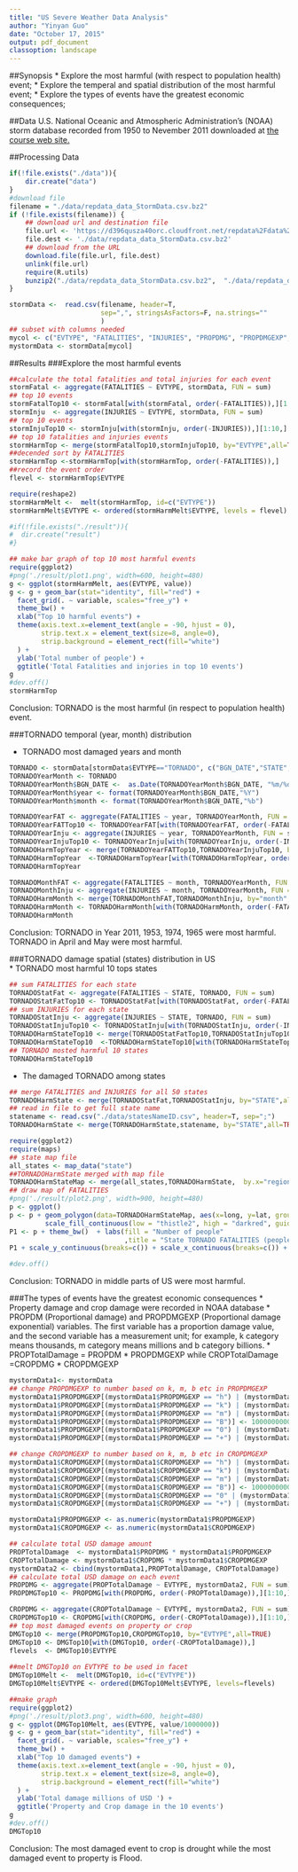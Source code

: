 ```yaml
---
title: "US Severe Weather Data Analysis"
author: "Yinyan Guo"
date: "October 17, 2015"
output: pdf_document
classoption: landscape
---
```

  
    
    
##Synopsis
* Explore the most harmful (with respect to population health) event;
* Explore the temperal and spatial distribution of the most harmful event;
* Explore the types of events have the greatest economic consequences;  
  
  
##Data
 U.S. National Oceanic and Atmospheric Administration's (NOAA) storm database recorded from 1950 to Nevember 2011 downloaded at [the course web site.](https://d396qusza40orc.cloudfront.net/repdata%2Fdata%2FStormData.csv.bz2)

   
##Processing Data  
```r
if(!file.exists("./data")){
    dir.create("data")
}
#download file
filename = "./data/repdata_data_StormData.csv.bz2"
if (!file.exists(filename)) {
    ## download url and destination file
    file.url <- 'https://d396qusza40orc.cloudfront.net/repdata%2Fdata%2FStormData.csv.bz2'
    file.dest <- './data/repdata_data_StormData.csv.bz2'
    ## download from the URL
    download.file(file.url, file.dest)
    unlink(file.url)
    require(R.utils)
    bunzip2("./data/repdata_data_StormData.csv.bz2",  "./data/repdata_data_StormData.csv", remove = FALSE, skip = TRUE)
}

stormData <-  read.csv(filename, header=T,
                       sep=",", stringsAsFactors=F, na.strings=""
                       )
## subset with columns needed
mycol <- c("EVTYPE", "FATALITIES", "INJURIES", "PROPDMG", "PROPDMGEXP", "CROPDMG", "CROPDMGEXP")
mystormData <- stormData[mycol]

```
##Results
###Explore the most harmful events   
```r
##calculate the total fatalities and total injuries for each event
stormFatal <- aggregate(FATALITIES ~ EVTYPE, stormData, FUN = sum)
## top 10 events
stormFatalTop10 <- stormFatal[with(stormFatal, order(-FATALITIES)),][1:10,]
stormInju  <- aggregate(INJURIES ~ EVTYPE, stormData, FUN = sum)
## top 10 events
stormInjuTop10 <- stormInju[with(stormInju, order(-INJURIES)),][1:10,]
## top 10 fatalities and injuries events
stormHarmTop <- merge(stormFatalTop10,stormInjuTop10, by="EVTYPE",all=TRUE)
##decended sort by FATALITIES
stormHarmTop <-stormHarmTop[with(stormHarmTop, order(-FATALITIES)),]
##record the event order
flevel <- stormHarmTop$EVTYPE

require(reshape2)
stormHarmMelt <-  melt(stormHarmTop, id=c("EVTYPE"))
stormHarmMelt$EVTYPE <- ordered(stormHarmMelt$EVTYPE, levels = flevel)

#if(!file.exists("./result")){
#  dir.create("result")
#}

## make bar graph of top 10 most harmful events
require(ggplot2)
#png('./result/plot1.png', width=600, height=480)
g <- ggplot(stormHarmMelt, aes(EVTYPE, value))
g <- g + geom_bar(stat="identity", fill="red") +
  facet_grid(. ~ variable, scales="free_y") +
  theme_bw() +
  xlab("Top 10 harmful events") +
  theme(axis.text.x=element_text(angle = -90, hjust = 0),
        strip.text.x = element_text(size=8, angle=0),
        strip.background = element_rect(fill="white")
  ) +
  ylab('Total number of people') +
  ggtitle('Total Fatalities and injories in top 10 events')
g
#dev.off()
stormHarmTop
```

Conclusion: TORNADO is the most harmful (in respect to population health) event.  

###TORNADO temporal (year, month) distribution

* TORNADO most damaged years and month  

```r
TORNADO <- stormData[stormData$EVTYPE=="TORNADO", c("BGN_DATE","STATE","FATALITIES","INJURIES")]
TORNADOYearMonth <- TORNADO
TORNADOYearMonth$BGN_DATE <-  as.Date(TORNADOYearMonth$BGN_DATE, "%m/%d/%Y")
TORNADOYearMonth$year <- format(TORNADOYearMonth$BGN_DATE,"%Y")
TORNADOYearMonth$month <- format(TORNADOYearMonth$BGN_DATE,"%b")

TORNADOYearFAT <- aggregate(FATALITIES ~ year, TORNADOYearMonth, FUN = sum)
TORNADOYearFATTop10 <- TORNADOYearFAT[with(TORNADOYearFAT, order(-FATALITIES)),][1:10,]
TORNADOYearInju <- aggregate(INJURIES ~ year, TORNADOYearMonth, FUN = sum)
TORNADOYearInjuTop10 <- TORNADOYearInju[with(TORNADOYearInju, order(-INJURIES)),][1:10,]
TORNADOHarmTopYear <- merge(TORNADOYearFATTop10,TORNADOYearInjuTop10, by="year",all=TRUE)
TORNADOHarmTopYear  <-TORNADOHarmTopYear[with(TORNADOHarmTopYear, order(-FATALITIES)),]
TORNADOHarmTopYear

TORNADOMonthFAT <- aggregate(FATALITIES ~ month, TORNADOYearMonth, FUN = sum)
TORNADOMonthInju <- aggregate(INJURIES ~ month, TORNADOYearMonth, FUN = sum)
TORNADOHarmMonth <- merge(TORNADOMonthFAT,TORNADOMonthInju, by="month",all=TRUE)
TORNADOHarmMonth <- TORNADOHarmMonth[with(TORNADOHarmMonth, order(-FATALITIES)),]
TORNADOHarmMonth
```
Conclusion: TORNADO in Year 2011, 1953, 1974, 1965 were most harmful.  
            TORNADO in April and May were most harmful.  

###TORNADO damage spatial (states) distribution in US  
* TORNADO most harmful 10 tops states

```r
## sum FATALITIES for each state
TORNADOStatFat <- aggregate(FATALITIES ~ STATE, TORNADO, FUN = sum)
TORNADOStatFatTop10 <- TORNADOStatFat[with(TORNADOStatFat, order(-FATALITIES)),][1:10,]
## sum INJURIES for each state
TORNADOStatInju <- aggregate(INJURIES ~ STATE, TORNADO, FUN = sum)
TORNADOStatInjuTop10 <- TORNADOStatInju[with(TORNADOStatInju, order(-INJURIES)),][1:10,]
TORNADOHarmStateTop10 <- merge(TORNADOStatFatTop10,TORNADOStatInjuTop10, by="STATE",all=TRUE)
TORNADOHarmStateTop10  <-TORNADOHarmStateTop10[with(TORNADOHarmStateTop10,order(-FATALITIES)),]
## TORNADO mosted harmful 10 states
TORNADOHarmStateTop10

```

* The damaged TORNADO among states  

```r
## merge FATALITIES and INJURIES for all 50 states
TORNADOHarmState <- merge(TORNADOStatFat,TORNADOStatInju, by="STATE",all=TRUE)
## read in file to get full state name
statename <- read.csv("./data/statesNameID.csv", header=T, sep=";")
TORNADOHarmState <- merge(TORNADOHarmState,statename, by="STATE",all=TRUE)

require(ggplot2)
require(maps)
## state map file
all_states <- map_data("state")
##TORNADOHarmState merged with map file
TORNADOHarmStateMap <- merge(all_states,TORNADOHarmState,  by.x="region",by.y="name")
## draw map of FATALITIES 
#png('./result/plot2.png', width=900, height=480)
p <- ggplot()
p <- p + geom_polygon(data=TORNADOHarmStateMap, aes(x=long, y=lat, group =  region, fill=TORNADOHarmStateMap$FATALITIES),colour="white") +
         scale_fill_continuous(low = "thistle2", high = "darkred", guide="colorbar")
P1 <- p + theme_bw()  + labs(fill = "Number of people" 
                             ,title = "State TORNADO FATALITIES (people) from 1950-2011", x="", y="")
P1 + scale_y_continuous(breaks=c()) + scale_x_continuous(breaks=c()) + theme(panel.border =  element_blank())

#dev.off()
```

Conclusion: TORNADO in middle parts of US were most harmful.  

###The types of events have the greatest economic consequences
 * Property damage and crop damage were recorded in NOAA database
 * PROPDM (Proportional damage) and PROPDMGEXP (Proportional damage exponential) variables. The first variable has a proportion damage value, and the second variable has a measurement unit; for example, k category means thousands, m category means millions and b category billions.
 * PROPTotalDamage = PROPDM  * PROPDMGEXP while CROPTotalDamage =CROPDMG * CROPDMGEXP

```r
mystormData1<- mystormData
## change PROPDMGEXP to number based on k, m, b etc in PROPDMGEXP
mystormData1$PROPDMGEXP[(mystormData1$PROPDMGEXP == "h") | (mystormData1$PROPDMGEXP == "H")] <- 100
mystormData1$PROPDMGEXP[(mystormData1$PROPDMGEXP == "k") | (mystormData1$PROPDMGEXP == "K")] <- 1000
mystormData1$PROPDMGEXP[(mystormData1$PROPDMGEXP == "m") | (mystormData1$PROPDMGEXP == "M")] <- 1000000
mystormData1$PROPDMGEXP[(mystormData1$PROPDMGEXP == "B")] <- 1000000000
mystormData1$PROPDMGEXP[(mystormData1$PROPDMGEXP == "0") | (mystormData1$PROPDMGEXP == "")] <- 1
mystormData1$PROPDMGEXP[(mystormData1$PROPDMGEXP == "+") | (mystormData1$PROPDMGEXP == "-")  | (mystormData1$PROPDMGEXP == "?")] <- 0

## change CROPDMGEXP to number based on k, m, b etc in CROPDMGEXP
mystormData1$CROPDMGEXP[(mystormData1$CROPDMGEXP == "h") | (mystormData1$CROPDMGEXP == "H")] <- 100
mystormData1$CROPDMGEXP[(mystormData1$CROPDMGEXP == "k") | (mystormData1$CROPDMGEXP == "K")] <- 1000
mystormData1$CROPDMGEXP[(mystormData1$CROPDMGEXP == "m") | (mystormData1$CROPDMGEXP == "M")] <- 1000000
mystormData1$CROPDMGEXP[(mystormData1$CROPDMGEXP == "B")] <- 1000000000
mystormData1$CROPDMGEXP[(mystormData1$CROPDMGEXP == "0" | (mystormData1$CROPDMGEXP == ""))] <- 1
mystormData1$CROPDMGEXP[(mystormData1$CROPDMGEXP == "+") | (mystormData1$CROPDMGEXP == "-") | (mystormData1$CROPDMGEXP == "?")] <- 0

mystormData1$PROPDMGEXP <- as.numeric(mystormData1$PROPDMGEXP)
mystormData1$CROPDMGEXP <- as.numeric(mystormData1$CROPDMGEXP)

## calculate total USD damage amount
PROPTotalDamage  <- mystormData1$PROPDMG * mystormData1$PROPDMGEXP
CROPTotalDamage <- mystormData1$CROPDMG * mystormData1$CROPDMGEXP
mystormData2 <- cbind(mystormData1,PROPTotalDamage, CROPTotalDamage)
## calculate total USD damage on each event
PROPDMG <- aggregate(PROPTotalDamage ~ EVTYPE, mystormData2, FUN = sum)
PROPDMGTop10 <- PROPDMG[with(PROPDMG, order(-PROPTotalDamage)),][1:10,]

CROPDMG <- aggregate(CROPTotalDamage ~ EVTYPE, mystormData2, FUN = sum)
CROPDMGTop10 <- CROPDMG[with(CROPDMG, order(-CROPTotalDamage)),][1:10,]
## top most damaged events on property or crop
DMGTop10 <- merge(PROPDMGTop10,CROPDMGTop10, by="EVTYPE",all=TRUE)
DMGTop10 <- DMGTop10[with(DMGTop10, order(-CROPTotalDamage)),]
flevels  <- DMGTop10$EVTYPE
  
##melt DMGTop10 on EVTYPE to be used in facet
DMGTop10Melt <-  melt(DMGTop10, id=c("EVTYPE"))
DMGTop10Melt$EVTYPE <- ordered(DMGTop10Melt$EVTYPE, levels=flevels)

##make graph
require(ggplot2)
#png('./result/plot3.png', width=600, height=480)
g <- ggplot(DMGTop10Melt, aes(EVTYPE, value/1000000))
g <- g + geom_bar(stat="identity", fill="red") +
  facet_grid(. ~ variable, scales="free_y") +
  theme_bw() +
  xlab("Top 10 damaged events") +
  theme(axis.text.x=element_text(angle = -90, hjust = 0),
        strip.text.x = element_text(size=8, angle=0),
        strip.background = element_rect(fill="white")
  ) +
  ylab('Total damage millions of USD ') +
  ggtitle('Property and Crop damage in the 10 events')
g
#dev.off()
DMGTop10
```
Conclusion: The most damaged event to crop is drought while the most damaged event to property is Flood.


